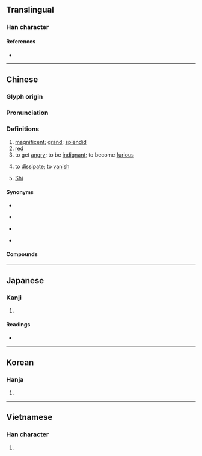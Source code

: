{{character info}}
==Translingual==

===Han character===
{{Han char|rn=37|rad=大|as=12|sn=15|four=40036|canj=KMAA|ids=⿻大皕}}

====References====
* {{Han ref|kx=0254.020|dkj=06002|dj=0515.270|hdz=10549.030|uh=596D|ud=22893|bh=BC5D|bd=48221}}

----

==Chinese==
{{zh-forms}}

===Glyph origin===
{{Han etym}}

===Pronunciation===
{{zh-pron
|m=shì
|c=sik1
|mc=y
|oc=y
|cat=a,v,pn
}}

===Definitions===
{{zh-hanzi}}

# [[magnificent]]; [[grand]]; [[splendid]]
# [[red]]
# to get [[angry]]; to be [[indignant]]; to become [[furious]]
# {{lb|zh|of smoke, smell, emotion etc.}} to [[dissipate]]; to [[vanish]]
# {{surname|zh|dot=:}} [[Shi]]

====Synonyms====
* {{s|magnificent}}
{{zh-syn-saurus|盛大}}
* {{s|red}} {{zh-l|紅色}}
* {{s|to get angry}}
{{zh-syn-saurus|發脾氣}}
* {{s|to dissipate}}
{{zh-syn-saurus|消失}}

====Compounds====
{{zh-der|奭懌}}

----

==Japanese==

===Kanji===
{{ja-kanji|grade=|rs=大12}}

# {{rfdef|ja|sort=大12}}

====Readings====
* {{ja-readings|on=[[せき]] (seki), [[しゃく]] (shaku), [[かく]] (kaku), [[きゃく]] (kyaku)|kun=[[さかん]] (sakan), [[いかるさま]] (ikarusama)}}

----

==Korean==

===Hanja===
{{ko-hanja|hangeul=[[석]], [[학]]|rv=seok, hak|mr=sŏk, hak}}

# {{rfdef|ko|sort=大12}}

----

==Vietnamese==

===Han character===
{{vi-readings|reading=thích|rs=大12}}

# {{rfdef|vi}}
